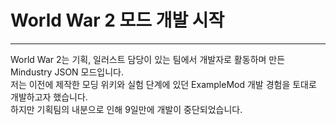 # World War 2 모드 개발 시작

---

World War 2는 기획, 일러스트 담당이 있는 팀에서 개발자로 활동하며 만든 Mindustry JSON 모드입니다.  
저는 이전에 제작한 모딩 위키와 실험 단계에 있던 ExampleMod 개발 경험을 토대로 개발하고자 했습니다.  
하지만 기획팀의 내분으로 인해 9일만에 개발이 중단되었습니다.

<RepoCard username="sharlottes" repository="WorldWar2" />
